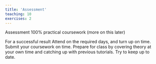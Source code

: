 ```yaml
---
title: 'Assessment'
teaching: 10
exercises: 2
---
```


Assessment
100% practical coursework (more on this later)

For a successful result
Attend on the required days, and turn up on time.
Submit your coursework on time.
Prepare for class by covering theory at your own time and catching up with previous tutorials. Try to keep up to date.


